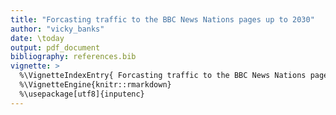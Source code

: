 ```yaml
---
title: "Forcasting traffic to the BBC News Nations pages up to 2030"
author: "vicky_banks"
date: \today
output: pdf_document
bibliography: references.bib
vignette: >
  %\VignetteIndexEntry{ Forcasting traffic to the BBC News Nations pages up to 2030 }
  %\VignetteEngine{knitr::rmarkdown}
  %\usepackage[utf8]{inputenc} 
---
```


